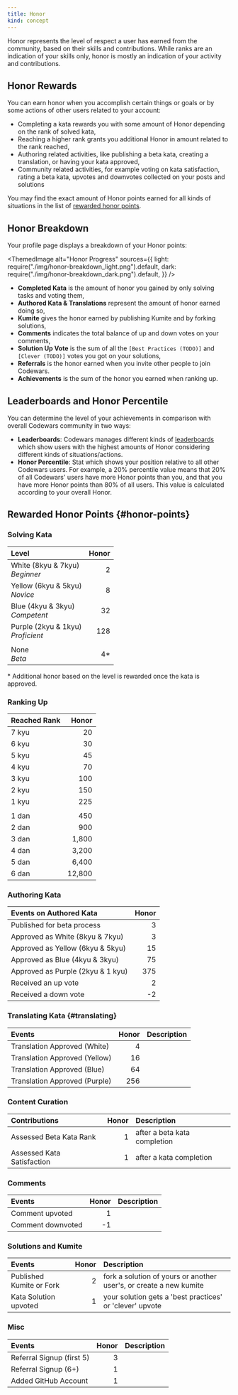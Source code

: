 ```yaml
---
title: Honor
kind: concept
---
```



Honor represents the level of respect a user has earned from the community, based on their skills and contributions. While ranks are an indication of your skills only, honor is mostly an indication of your activity and contributions.

## Honor Rewards

You can earn honor when you accomplish certain things or goals or by some actions of other users related to your account:

- Completing a kata rewards you with some amount of Honor depending on the rank of solved kata,
- Reaching a higher rank grants you additional Honor in amount related to the rank reached,
- Authoring related activities, like publishing a beta kata, creating a translation, or having your kata approved,
- Community related activities, for example voting on kata satisfaction, rating a beta kata, upvotes and downvotes collected on your posts and solutions

You may find the exact amount of Honor points earned for all kinds of situations in the list of [rewarded honor points](#honor-points).

## Honor Breakdown

Your profile page displays a breakdown of your Honor points:

<ThemedImage
  alt="Honor Progress"
  sources={{
    light: require("./img/honor-breakdown_light.png").default,
    dark: require("./img/honor-breakdown_dark.png").default,
  }}
/>

- **Completed Kata** is the amount of honor you gained by only solving tasks and voting them,
- **Authored Kata & Translations** represent the amount of honor earned doing so,
- **Kumite** gives the honor earned by publishing Kumite and by forking solutions,
- **Comments** indicates the total balance of up and down votes on your comments,
- **Solution Up Vote** is the sum of all the `[Best Practices (TODO)]` and `[Clever (TODO)]` votes you got on your solutions,
- **Referrals** is the honor earned when you invite other people to join Codewars.
- **Achievements** is the sum of the honor you earned when ranking up.

## Leaderboards and Honor Percentile

You can determine the level of your achievements in comparison with overall Codewars community in two ways:

- **Leaderboards**: Codewars manages different kinds of [leaderboards](https://www.codewars.com/users/leaderboard) which show users with the highest amounts of Honor considering different kinds of situations/actions.
- **Honor Percentile**: Stat which shows your position relative to all other Codewars users. For example, a 20% percentile value means that 20% of all Codewars' users have more Honor points than you, and that you have more Honor points than 80% of all users. This value is calculated according to your overall Honor.

## Rewarded Honor Points {#honor-points}

### Solving Kata

| Level                                   | Honor |
| :-------------------------------------- | ----: |
| White (8kyu & 7kyu) <br/> _Beginner_    |     2 |
| Yellow (6kyu & 5kyu) <br/> _Novice_     |     8 |
| Blue (4kyu & 3kyu) <br/> _Competent_    |    32 |
| Purple (2kyu & 1kyu) <br/> _Proficient_ |   128 |
|                                         |       |
| None <br/> _Beta_                       |   4\* |

\* Additional honor based on the level is rewarded once the kata is approved.

### Ranking Up

| Reached Rank |  Honor |
| :----------- | -----: |
| 7 kyu        |     20 |
| 6 kyu        |     30 |
| 5 kyu        |     45 |
| 4 kyu        |     70 |
| 3 kyu        |    100 |
| 2 kyu        |    150 |
| 1 kyu        |    225 |
|              |        |
| 1 dan        |    450 |
| 2 dan        |    900 |
| 3 dan        |  1,800 |
| 4 dan        |  3,200 |
| 5 dan        |  6,400 |
| 6 dan        | 12,800 |

### Authoring Kata

| Events on Authored Kata           | Honor |
| :-------------------------------- | ----: |
| Published for beta process        |     3 |
| Approved as White (8kyu & 7kyu)   |     3 |
| Approved as Yellow (6kyu & 5kyu)  |    15 |
| Approved as Blue (4kyu & 3kyu)    |    75 |
| Approved as Purple (2kyu & 1 kyu) |   375 |
| Received an up vote               |     2 |
| Received a down vote              |    -2 |

### Translating Kata {#translating}

| Events                        | Honor | Description |
| :---------------------------- | ----: | :---------- |
| Translation Approved (White)  |     4 |             |
| Translation Approved (Yellow) |    16 |             |
| Translation Approved (Blue)   |    64 |             |
| Translation Approved (Purple) |   256 |             |

### Content Curation

| Contributions              | Honor | Description                  |
| :------------------------- | ----: | :--------------------------- |
| Assessed Beta Kata Rank    |     1 | after a beta kata completion |
| Assessed Kata Satisfaction |     1 | after a kata completion      |

### Comments

| Events            | Honor | Description |
| :---------------- | ----: | :---------- |
| Comment upvoted   |     1 |             |
| Comment downvoted |    -1 |             |

### Solutions and Kumite

| Events                   | Honor | Description                                                        |
| :----------------------- | ----: | :----------------------------------------------------------------- |
| Published Kumite or Fork |     2 | fork a solution of yours or another user's, or create a new kumite |
| Kata Solution upvoted    |     1 | your solution gets a 'best practices' or 'clever' upvote           |

### Misc

| Events                    | Honor | Description |
| :------------------------ | ----: | :---------- |
| Referral Signup (first 5) |     3 |             |
| Referral Signup (6+)      |     1 |             |
| Added GitHub Account      |     1 |             |
